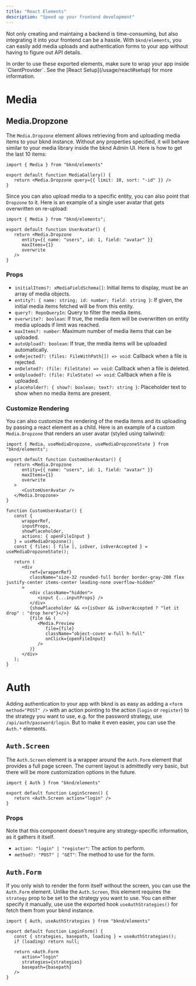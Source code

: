 ```yaml
---
title: "React Elements"
description: "Speed up your frontend development"
---
```


Not only creating and maintaing a backend is time-consuming, but also integrating it into your frontend can be a hassle. With `bknd/elements`, you can easily add media uploads and authentication forms to your app without having to figure out API details.

<Note>
   In order to use these exported elements, make sure to wrap your app inside `ClientProvider`. See the [React Setup](/usage/react#setup) for more information.
</Note>

# Media

## Media.Dropzone
The `Media.Dropzone` element allows retrieving from and uploading media items to your bknd instance. Without any properties specified, it will behave similar to your media library inside the bknd Admin UI. Here is how to get the last 10 items:

```tsx
import { Media } from "bknd/elements"

export default function MediaGallery() {
   return <Media.Dropzone query={{ limit: 10, sort: "-id" }} />
}
```

Since you can also upload media to a specific entity, you can also point that `Dropzone` to it. Here is an example of a single user avatar that gets overwritten on re-upload:

```tsx
import { Media } from "bknd/elements";

export default function UserAvatar() {
   return <Media.Dropzone
      entity={{ name: "users", id: 1, field: "avatar" }}
      maxItems={1}
      overwrite
   />
}
```

### Props
- `initialItems?: xMediaFieldSchema[]`: Initial items to display, must be an array of media objects.
- `entity?: { name: string; id: number; field: string }`: If given, the initial media items fetched will be from this entity.
- `query?: RepoQueryIn`: Query to filter the media items.
- `overwrite?: boolean`: If true, the media item will be overwritten on entity media uploads if limit was reached.
- `maxItems?: number`: Maximum number of media items that can be uploaded.
- `autoUpload?: boolean`: If true, the media items will be uploaded automatically.
- `onRejected?: (files: FileWithPath[]) => void`: Callback when a file is rejected.
- `onDeleted?: (file: FileState) => void`: Callback when a file is deleted.
- `onUploaded?: (file: FileState) => void`: Callback when a file is uploaded.
- `placeholder?: { show?: boolean; text?: string }`: Placeholder text to show when no media items are present.

### Customize Rendering
You can also customize the rendering of the media items and its uploading by passing a react element as a child. Here is an example of a custom `Media.Dropzone` that renders an user avatar (styled using tailwind):

```tsx
import { Media, useMediaDropzone, useMediaDropzoneState } from "bknd/elements";

export default function CustomUserAvatar() {
   return <Media.Dropzone
      entity={{ name: "users", id: 1, field: "avatar" }}
      maxItems={1}
      overwrite
   >
      <CustomUserAvatar />
   </Media.Dropzone>
}

function CustomUserAvatar() {
   const {
      wrapperRef,
      inputProps,
      showPlaceholder,
      actions: { openFileInput }
   } = useMediaDropzone();
   const { files: [ file ], isOver, isOverAccepted } = useMediaDropzoneState();

   return (
      <div
         ref={wrapperRef}
         className="size-32 rounded-full border border-gray-200 flex justify-center items-center leading-none overflow-hidden"
      >
         <div className="hidden">
            <input {...inputProps} />
         </div>
         {showPlaceholder && <>{isOver && isOverAccepted ? "let it drop" : "drop here"}</>}
         {file && (
            <Media.Preview
               file={file}
               className="object-cover w-full h-full"
               onClick={openFileInput}
            />
         )}
      </div>
   );
}
```

# Auth
Adding authentication to your app with bknd is as easy as adding a `<form method="POST" />` with an action pointing to the action (`login` or `register`) to the strategy you want to use, e.g. for the password strategy, use `/api/auth/password/login`. But to make it even easier, you can use the `Auth.*` elements.

## `Auth.Screen`
The `Auth.Screen` element is a wrapper around the `Auth.Form` element that provides a full page screen. The current layout is admittedly very basic, but there will be more customization options in the future.

```tsx
import { Auth } from "bknd/elements"

export default function LoginScreen() {
   return <Auth.Screen action="login" />
}
```

### Props
Note that this component doesn't require any strategy-specific information, as it gathers it itself. 

- `action: "login" | "register"`: The action to perform.
- `method?: "POST" | "GET"`: The method to use for the form.



## `Auth.Form`
If you only wish to render the form itself without the screen, you can use the `Auth.Form` element. Unlike the `Auth.Screen`, this element requires the `strategy` prop to be set to the strategy you want to use. You can either specify it manually, use use the exported hook `useAuthStrategies()` for fetch them from your bknd instance.

```tsx
import { Auth, useAuthStrategies } from "bknd/elements"

export default function LoginForm() {
   const { strategies, basepath, loading } = useAuthStrategies();
   if (loading) return null;
   
   return <Auth.Form 
      action="login" 
      strategies={strategies} 
      basepath={basepath} 
   />
}
```